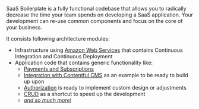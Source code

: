 SaaS Boilerplate is a fully functional codebase that allows you to radically decrease the time your team spends on
developing a SaaS application. Your development can re-use common components and focus on the core of your business.

It consists following architecture modules:
- Infrastructure using [Amazon Web Services](https://aws.amazon.com/) that contains Continuous Integration
and Continuous Deployment
- Application code that contains generic functionality like:
    - [Payments and Subscriptions](/introduction/features/payments.mdx)
    - [Integration with Contentful CMS](/introduction/features/cms.mdx) as an example to be ready to build up upon
    - [Authorization](/introduction/features/auth.mdx) is ready to implement custom design or adjustments
    - [CRUD](/introduction/features/crud.mdx) as a shortcut to speed up the development
    - [*and so much more!*](/introduction/features)